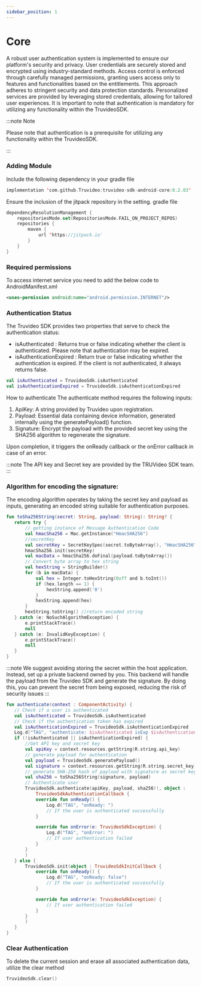 ```yaml
---
sidebar_position: 1
---
```

# Core
A robust user authentication system is implemented to ensure our platform's security and privacy. User credentials are securely stored and encrypted using industry-standard methods. Access control is enforced through carefully managed permissions, granting users access only to features and functionalities based on the entitlements. This approach adheres to stringent security and data protection standards. Personalized services are provided by leveraging stored credentials, allowing for tailored user experiences. It is important to note that authentication is mandatory for utilizing any functionality within the TruvideoSDK. 
 
:::note Note

Please note that authentication is a prerequisite for utilizing any functionality within the TruvideoSDK.

:::

### Adding Module
Include the following dependency in your gradle file 
```swift
implementation 'com.github.Truvideo:truvideo-sdk-android-core:0.2.03'
```
Ensure the inclusion of the jitpack repository in the setting. gradle file

```swift
dependencyResolutionManagement {
    repositoriesMode.set(RepositoriesMode.FAIL_ON_PROJECT_REPOS)
    repositories {
        maven {
            url 'https://jitpack.io'
        }
    }
}
```
### Required permissions
To access internet service you need to add the below code to AndroidManifest.xml

```xml
<uses-permission android:name="android.permission.INTERNET"/>
```

### Authentication Status
The Truvideo SDK provides two properties that serve to check the authentication status: 
- isAuthenticated : Returns true or false indicating whether the client is authenticated. Please note that authentication may be expired.
- isAuthenticationExpired : Return true or false indicating whether the authentication is expired. If the client is not authenticated, it always returns false.
```kotlin
val isAuthenticated = TruvideoSdk.isAuthenticated
val isAuthenticationExpired = TruvideoSdk.isAuthenticationExpired
```
How to authenticate 
The authenticate method requires the following inputs:
1. ApiKey: A string provided by Truvideo upon registration.
2. Payload: Essential data containing device information, generated internally using the generatePayload() function.
3. Signature: Encrypt the payload with the provided secret key using the SHA256 algorithm to regenerate the signature.

Upon completion, it triggers the onReady callback or the onError callback in case of an error.

:::note
The API key and Secret key are provided by the TRUVideo SDK team.
:::

### Algorithm for encoding the signature:
The encoding algorithm operates by taking the secret key and payload as inputs, generating an encoded string suitable for authentication purposes.
```kotlin
fun toSha256String(secret: String, payload: String): String? {
   return try {
       // getting instance of Message Authentication Code
       val hmacSha256 = Mac.getInstance("HmacSHA256") 
       //secretKey
       val secretKey = SecretKeySpec(secret.toByteArray(), "HmacSHA256")         
       hmacSha256.init(secretKey)
       val macData = hmacSha256.doFinal(payload.toByteArray())
       // Convert byte array to hex string
       val hexString = StringBuilder()
       for (b in macData) {
           val hex = Integer.toHexString(0xff and b.toInt())
           if (hex.length == 1) {
               hexString.append('0')
           }
           hexString.append(hex)
       }
       hexString.toString() //return encoded string
   } catch (e: NoSuchAlgorithmException) {
       e.printStackTrace()
       null
   } catch (e: InvalidKeyException) {
       e.printStackTrace()
       null
   }
}
```
:::note
We suggest avoiding storing the secret within the host application. Instead, set up a private backend owned by you. This backend will handle the payload from the Truvideo SDK and generate the signature. By doing this, you can prevent the secret from being exposed, reducing the risk of security issues
:::

```kotlin
fun authenticate(context : ComponentActivity) {
   // Check if a user is authenticated
   val isAuthenticated = TruvideoSdk.isAuthenticated
   // Check if the authentication token has expired
   val isAuthenticationExpired = TruvideoSdk.isAuthenticationExpired
   Log.d("TAG", "authenticate: $isAuthenticated isExp $isAuthenticationExpired")
   if (!isAuthenticated || isAuthenticationExpired) {
       //Get API key and secret key
       val apiKey = context.resources.getString(R.string.api_key)
       // generate payload for authentication
       val payload = TruvideoSdk.generatePayload()
       val signature = context.resources.getString(R.string.secret_key)
       // generate SHA-256 hash of payload with signature as secret key
       val sha256 = toSha256String(signature, payload)
       // Authenticate user
       TruvideoSdk.authenticate(apiKey, payload, sha256!!, object :
           TruvideoSdkAuthenticationCallback {
           override fun onReady() {
               Log.d("TAG", "onReady: ")
               // If the user is authenticated successfully
           }

           override fun onError(e: TruvideoSdkException) {
               Log.d("TAG", "onError: ")
               // If user authentication failed
           }
       }
       )
   } else {
       TruvideoSdk.init(object : TruvideoSdkInitCallback {
           override fun onReady() {
               Log.d("TAG", "onReady: false")
               // If the user is authenticated successfully
           }

           override fun onError(e: TruvideoSdkException) {
               // If user authentication failed
           }
       }
       )
   }
}
```
### Clear Authentication
To delete the current session and erase all associated authentication data, utilize the clear method 

```kotlin
TruvideoSdk.clear()
```
